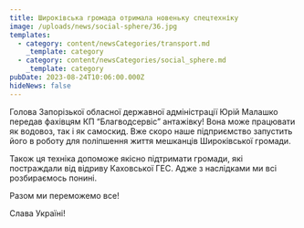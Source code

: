 ```yaml
---
title: Широківська громада отримала новеньку спецтехніку
image: /uploads/news/social-sphere/36.jpg
templates:
  - category: content/newsCategories/transport.md
    _template: category
  - category: content/newsCategories/social_sphere.md
    _template: category
pubDate: 2023-08-24T10:06:00.000Z
hideNews: false
---
```


Голова Запорізької обласної державної адміністрації Юрій Малашко передав фахівцям КП “Благводсервіс” антажівку! Вона може працювати як водовоз, так і як самоскид. Вже скоро наше підприємство запустить його в роботу для поліпшення життя мешканців Широківської громади. 

Також ця техніка допоможе якісно підтримати громади, які постраждали від відриву Каховської ГЕС. Адже з наслідками ми всі розбираємось понині. 

Разом ми переможемо все!

Слава Україні!





